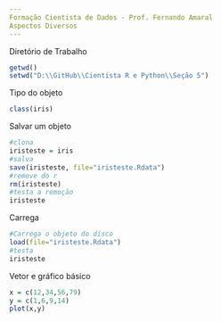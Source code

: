 ```yaml
---
Formação Cientista de Dados - Prof. Fernando Amaral
Aspectos Diversos
---
```

Diretório de Trabalho
```r
getwd()
setwd("D:\\GitHub\\Cientista R e Python\\Seção 5")
```
Tipo do objeto
```r
class(iris)
```
Salvar um objeto
```r
#clona
iristeste = iris
#salva
save(iristeste, file="iristeste.Rdata")
#remove do r
rm(iristeste)
#testa a remoção
iristeste
```
Carrega
```r
#Carrega o objeto do disco
load(file="iristeste.Rdata")
#testa
iristeste
```
Vetor e gráfico básico
```r
x = c(12,34,56,79)
y = c(1,6,9,14)
plot(x,y)
```

